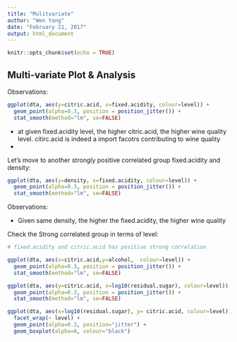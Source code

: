 ---
title: "Mulitvariate"
author: "Wen Yang"
date: "February 21, 2017"
output: html_document
---

```{r setup, include=FALSE}
knitr::opts_chunk$set(echo = TRUE)
```



## Multi-variate Plot & Analysis

Observations:

```{r}
ggplot(dta, aes(y=citric.acid, x=fixed.acidity, colour=level)) +
  geom_point(alpha=0.3, position = position_jitter()) +
  stat_smooth(method="lm", se=FALSE)
```

* at given fixed.acidity level, the higher citric.acid, the higher wine quality level. citirc.acid is indeed a import facotrs contributing to wine quality
* 

Let's move to another strongly positive correlated group fixed.acidity and density:

```{r}
ggplot(dta, aes(y=density, x=fixed.acidity, colour=level)) +
  geom_point(alpha=0.3, position = position_jitter()) +
  stat_smooth(method="lm", se=FALSE)
```

Observations:

* Given same density, the higher the fixed.acidity, the higher wine quality

Check the Strong correlated group in terms of level:

```{r}
# fixed.acidity and citric.acid has positive strong correlation

ggplot(dta, aes(x=citric.acid,y=alcohol,  colour=level)) +
  geom_point(alpha=0.3, position = position_jitter()) +
  stat_smooth(method="lm", se=FALSE)
```





```{r}
ggplot(dta, aes(y=citric.acid, x=log10(residual.sugar), colour=level)) +
  geom_point(alpha=0.3, position = position_jitter()) +
  stat_smooth(method="lm", se=FALSE)
```


```{r}
ggplot(dta, aes(x=log10(residual.sugar), y= citric.acid, colour=level)) +
  facet_wrap(~ level) +
  geom_point(alpha=0.3, position="jitter") +
  geom_boxplot(alpha=0, colour="black")
```